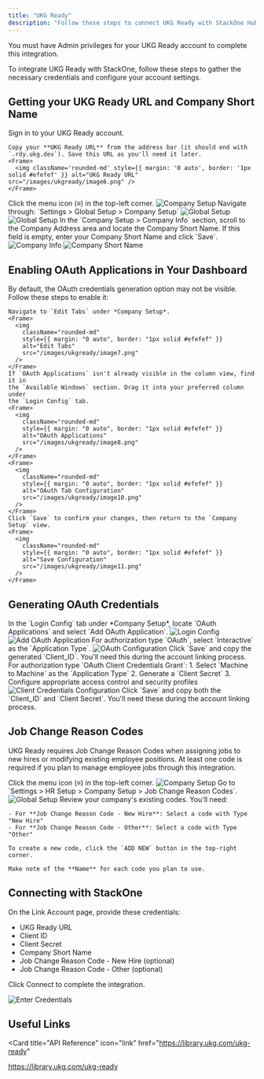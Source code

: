```yaml
---
title: "UKG Ready"
description: "Follow these steps to connect UKG Ready with StackOne Hub successfully."
---
```



<Warning>You must have Admin privileges for your UKG Ready account to complete this integration.</Warning>

To integrate UKG Ready with StackOne, follow these steps to gather the necessary credentials and configure your account settings.

## Getting your UKG Ready URL and Company Short Name 

<Steps>
  <Step title="Login to UKG Ready Dashboard">
    Sign in to your UKG Ready account.
    
    Copy your **UKG Ready URL** from the address bar (it should end with `.rdy.ukg.dev`). Save this URL as you'll need it later.
    <Frame>
      <img className='rounded-md' style={{ margin: '0 auto', border: '1px solid #efefef' }} alt="UKG Ready URL" src="/images/ukgready/image6.png" />
    </Frame>
  </Step>

<Step title="Access Company Setup">
  Click the menu icon (≡) in the top-left corner.
  <Frame>
    <img
      className="rounded-md"
      style={{ margin: "0 auto", border: "1px solid #efefef" }}
      alt="Company Setup"
      src="/images/ukgready/image1.png"
    />
  </Frame>
  Navigate through: `Settings > Global Setup > Company Setup`
  <Frame>
    <img
      className="rounded-md"
      style={{ margin: "0 auto", border: "1px solid #efefef" }}
      alt="Global Setup"
      src="/images/ukgready/image2.png"
    />
  </Frame>
  <Frame>
    <img
      className="rounded-md"
      style={{ margin: "0 auto", border: "1px solid #efefef" }}
      alt="Global Setup"
      src="/images/ukgready/image3.png"
    />
  </Frame>
</Step>

<Step title="Locate Company Short Name">
  In the `Company Setup > Company Info` section, scroll to the Company Address
  area and locate the Company Short Name. If this field is empty, enter your
  Company Short Name and click `Save`.
  <Frame>
    <img
      className="rounded-md"
      style={{ margin: "0 auto", border: "1px solid #efefef" }}
      alt="Company Info"
      src="/images/ukgready/image4.png"
    />
  </Frame>
  <Frame>
    <img
      className="rounded-md"
      style={{ margin: "0 auto", border: "1px solid #efefef" }}
      alt="Company Short Name"
      src="/images/ukgready/image5.png"
    />
  </Frame>
</Step>
</Steps>

## Enabling OAuth Applications in Your Dashboard

<Steps>
  <Step title="Enable OAuth Applications">
    By default, the OAuth credentials generation option may not be visible. Follow these steps to enable it:
    
    Navigate to `Edit Tabs` under *Company Setup*.
    <Frame>
      <img
        className="rounded-md"
        style={{ margin: "0 auto", border: "1px solid #efefef" }}
        alt="Edit Tabs"
        src="/images/ukgready/image7.png"
      />
    </Frame>
    If `OAuth Applications` isn't already visible in the column view, find it in
    the `Available Windows` section. Drag it into your preferred column under
    the `Login Config` tab.
    <Frame>
      <img
        className="rounded-md"
        style={{ margin: "0 auto", border: "1px solid #efefef" }}
        alt="OAuth Applications"
        src="/images/ukgready/image8.png"
      />
    </Frame>
    <Frame>
      <img
        className="rounded-md"
        style={{ margin: "0 auto", border: "1px solid #efefef" }}
        alt="OAuth Tab Configuration"
        src="/images/ukgready/image10.png"
      />
    </Frame>
    Click `Save` to confirm your changes, then return to the `Company Setup` view.
    <Frame>
      <img
        className="rounded-md"
        style={{ margin: "0 auto", border: "1px solid #efefef" }}
        alt="Save Configuration"
        src="/images/ukgready/image11.png"
      />
    </Frame>
  </Step>
</Steps>

## Generating OAuth Credentials

<Steps>
  <Step title="Create OAuth Application">
    In the `Login Config` tab under *Company Setup*, locate `OAuth Applications` and select `Add OAuth
    Application`.
    <Frame>
      <img
        className="rounded-md"
        style={{ margin: "0 auto", border: "1px solid #efefef" }}
        alt="Login Config"
        src="/images/ukgready/image12.png"
      />
    </Frame>
    <Frame>
      <img
        className="rounded-md"
        style={{ margin: "0 auto", border: "1px solid #efefef" }}
        alt="Add OAuth Application"
        src="/images/ukgready/image13.png"
      />
    </Frame>
  </Step>
  
  <Step title="Configure OAuth Settings">
    For authorization type `OAuth`, select `Interactive` as the `Application Type`.
    <Frame>
      <img
        className="rounded-md"
        style={{ margin: "0 auto", border: "1px solid #efefef" }}
        alt="OAuth Configuration"
        src="/images/ukgready/image14.png"
      />
    </Frame>
    Click `Save` and copy the generated `Client_ID`. You'll need this during the
    account linking process.
  </Step>

  <Step title="Configure OAuth Client Credentials">
    For authorization type `OAuth Client Credentials Grant`:
    1. Select `Machine to Machine` as the `Application Type`
    2. Generate a `Client Secret`
    3. Configure appropriate access control and security profiles
    <Frame>
      <img
        className="rounded-md"
        style={{ margin: "0 auto", border: "1px solid #efefef" }}
        alt="Client Credentials Configuration"
        src="/images/ukgready/image15.png"
      />
    </Frame>
    Click `Save` and copy both the `Client_ID` and `Client Secret`. You'll need
    these during the account linking process.
  </Step>
</Steps>

## Job Change Reason Codes

UKG Ready requires Job Change Reason Codes when assigning jobs to new hires or modifying existing employee positions. At least one code is required if you plan to manage employee jobs through this integration.

<Steps>
  <Step title="Access Menu">
    Click the menu icon (≡) in the top-left corner.
    <Frame>
      <img
        className="rounded-md"
        style={{ margin: "0 auto", border: "1px solid #efefef" }}
        alt="Company Setup"
        src="/images/ukgready/image1.png"
      />
    </Frame>
  </Step>

  <Step title="Navigate to Job Change Codes">
    Go to `Settings > HR Setup > Company Setup > Job Change Reason Codes`.
    <Frame>
      <img
        className="rounded-md"
        style={{ margin: "0 auto", border: "1px solid #efefef" }}
        alt="Global Setup"
        src="/images/ukgready/image16.png"
      />
    </Frame>
  </Step>

  <Step title="Select or Create Codes">
    Review your company's existing codes. You'll need:

    - For **Job Change Reason Code - New Hire**: Select a code with Type "New Hire"
    - For **Job Change Reason Code - Other**: Select a code with Type "Other"

    To create a new code, click the `ADD NEW` button in the top-right corner.

    Make note of the **Name** for each code you plan to use.
  </Step>
</Steps>

## Connecting with StackOne

On the Link Account page, provide these credentials:
- UKG Ready URL
- Client ID
- Client Secret
- Company Short Name
- Job Change Reason Code - New Hire (optional)
- Job Change Reason Code - Other (optional)

Click Connect to complete the integration.

<Frame>
    <img className='rounded-md' style={{ margin: '0 auto', border: '1px solid #efefef' }} alt="Enter Credentials" src="/images/webflowworkspace/image3.png" />
</Frame>

<IntegrationFooter />

## Useful Links

<Card
  title="API Reference"
  icon="link"
  href="https://library.ukg.com/ukg-ready"
>
  https://library.ukg.com/ukg-ready
</Card>